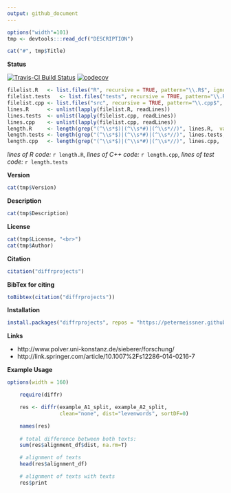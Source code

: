```yaml
---
output: github_document
---
```



```r
options("width"=101)
tmp <- devtools:::read_dcf("DESCRIPTION")
```

```r
cat("#", tmp$Title)
```


**Status**


[![Travis-CI Build Status](https://travis-ci.org/petermeissner/diffr.svg?branch=master)](https://travis-ci.org/petermeissner/diffr)
[![codecov](https://codecov.io/gh/petermeissner/diffr/branch/master/graph/badge.svg)](https://codecov.io/gh/petermeissner/diffr/tree/master/R)




```r
filelist.R   <- list.files("R", recursive = TRUE, pattern="\\.R$", ignore.case = TRUE, full.names = TRUE)
filelist.tests   <- list.files("tests", recursive = TRUE, pattern="\\.R$", ignore.case = TRUE, full.names = TRUE)
filelist.cpp <- list.files("src", recursive = TRUE, pattern="\\.cpp$", ignore.case = TRUE, full.names = TRUE)
lines.R      <- unlist(lapply(filelist.R, readLines))
lines.tests  <- unlist(lapply(filelist.cpp, readLines))
lines.cpp    <- unlist(lapply(filelist.cpp, readLines))
length.R     <- length(grep("(^\\s*$)|(^\\s*#)|(^\\s*//)", lines.R,  value = TRUE, invert = TRUE))
length.tests <- length(grep("(^\\s*$)|(^\\s*#)|(^\\s*//)", lines.tests,  value = TRUE, invert = TRUE))
length.cpp   <- length(grep("(^\\s*$)|(^\\s*#)|(^\\s*//)", lines.cpp,  value = TRUE, invert = TRUE))
```



*lines of R code:* `r length.R`, *lines of C++ code:* `r length.cpp`, *lines of test code:* `r length.tests`



**Version**

```r
cat(tmp$Version)
```


**Description**

```r
cat(tmp$Description)
```


**License**

```r
cat(tmp$License, "<br>")
cat(tmp$Author)
```




**Citation**


```r
citation("diffrprojects")
```

**BibTex for citing**

```r
toBibtex(citation("diffrprojects"))
```



**Installation**

```r
install.packages("diffrprojects", repos = "https://petermeissner.github.io/drat")
```


    
**Links**

- http://www.polver.uni-konstanz.de/sieberer/forschung/
- http://link.springer.com/article/10.1007%2Fs12286-014-0216-7


**Example Usage**

```r
options(width = 160)
```

```r
    require(diffr)

    res <- diffr(example_A1_split, example_A2_split, 
                 clean="none", dist="levenwords", sortDF=0)

    names(res)
    
    # total difference between both texts:
    sum(res$alignment_df$dist, na.rm=T)

    # alignment of texts
    head(res$alignment_df)

    # alignment of texts with texts
    res$print

```
    
   

    
    
    
    
    
    
    
    
    
    
